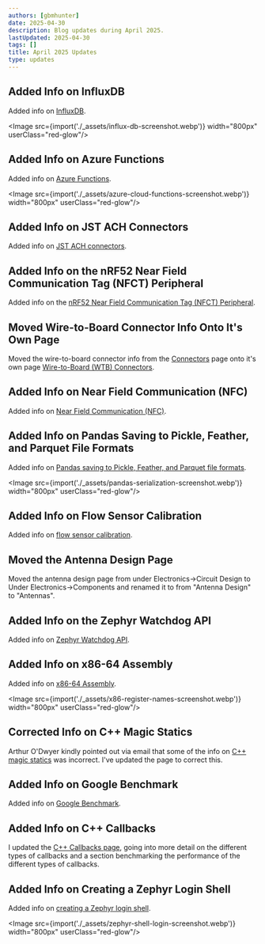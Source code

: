 ```yaml
---
authors: [gbmhunter]
date: 2025-04-30
description: Blog updates during April 2025.
lastUpdated: 2025-04-30
tags: []
title: April 2025 Updates
type: updates
---
```


## Added Info on InfluxDB

Added info on [InfluxDB](/programming/databases/influxdb/).

<Image src={import('./_assets/influx-db-screenshot.webp')} width="800px" userClass="red-glow"/>

## Added Info on Azure Functions

Added info on [Azure Functions](/programming/cloud/azure/).

<Image src={import('./_assets/azure-cloud-functions-screenshot.webp')} width="800px" userClass="red-glow"/>

## Added Info on JST ACH Connectors

Added info on [JST ACH connectors](/electronics/components/connectors/wire-to-board/#jst-ach-family).

## Added Info on the nRF52 Near Field Communication Tag (NFCT) Peripheral

Added info on the [nRF52 Near Field Communication Tag (NFCT) Peripheral](/programming/microcontrollers/nordic/nrf52/#near-field-communication-tag-nfct).

## Moved Wire-to-Board Connector Info Onto It's Own Page

Moved the wire-to-board connector info from the [Connectors](/electronics/components/connectors/) page onto it's own page [Wire-to-Board (WTB) Connectors](/electronics/components/connectors/wire-to-board/).

## Added Info on Near Field Communication (NFC)

Added info on [Near Field Communication (NFC)](/electronics/communication-protocols/near-field-communication/).

## Added Info on Pandas Saving to Pickle, Feather, and Parquet File Formats

Added info on [Pandas saving to Pickle, Feather, and Parquet file formats](/programming/languages/python/pandas/#saving-and-loading-to-other-file-formats).

<Image src={import('./_assets/pandas-serialization-screenshot.webp')} width="800px" userClass="red-glow"/>

## Added Info on Flow Sensor Calibration

Added info on [flow sensor calibration](/electronics/components/sensors/flow-sensors/#flow-sensor-calibration).

## Moved the Antenna Design Page

Moved the antenna design page from under Electronics->Circuit Design to Under Electronics->Components and renamed it to from "Antenna Design" to "Antennas".

## Added Info on the Zephyr Watchdog API

Added info on [Zephyr Watchdog API](/programming/operating-systems/zephyr/#watchdog).

## Added Info on x86-64 Assembly

Added info on [x86-64 Assembly](/programming/languages/assembly/#x86-64-assembly).

<Image src={import('./_assets/x86-register-names-screenshot.webp')} width="800px" userClass="red-glow"/>

## Corrected Info on C++ Magic Statics

Arthur O'Dwyer kindly pointed out via email that some of the info on [C++ magic statics](/programming/languages/c-plus-plus/magic-statics/) was incorrect. I've updated the page to correct this.

## Added Info on Google Benchmark

Added info on [Google Benchmark](/programming/languages/c-plus-plus/google-benchmark/).

## Added Info on C++ Callbacks

I updated the [C++ Callbacks page](/programming/languages/c-plus-plus/callbacks/), going into more detail on the different types of callbacks and a section benchmarking the performance of the different types of callbacks.

## Added Info on Creating a Zephyr Login Shell

Added info on [creating a Zephyr login shell](/programming/operating-systems/zephyr/#login-shell).

<Image src={import('./_assets/zephyr-shell-login-screenshot.webp')} width="800px" userClass="red-glow"/>
